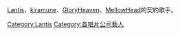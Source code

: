 [[Lantis|Lantis]]、[[kiramune|kiramune]]、[[GloryHeaven|GloryHeaven]]、[[MellowHead|MellowHead]]的契約歌手。

[[Category:Lantis|Category:Lantis]]
[[Category:各唱片公司藝人|Category:各唱片公司藝人]]